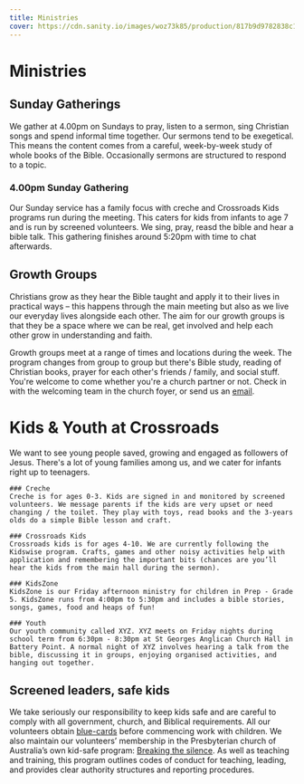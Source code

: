 ```yaml
---
title: Ministries
cover: https://cdn.sanity.io/images/woz73k85/production/817b9d9782838c17e6263953ab15af8cba882ccb-1500x552.png?w=1500&auto=format
--- 
```




# Ministries

## Sunday Gatherings

We gather at 4.00pm on Sundays to pray, listen to a sermon, sing Christian songs and spend informal time together. Our sermons tend to be exegetical. This means the content comes from a careful, week-by-week study of whole books of the Bible. Occasionally sermons are structured to respond to a topic.

### 4.00pm Sunday Gathering

Our Sunday service has a family focus with creche and Crossroads Kids programs run during the meeting. This caters for kids from infants to age 7 and is run by screened volunteers. We sing, pray, reasd the bible and hear a bible talk. This gathering finishes around 5:20pm with time to chat afterwards.

## Growth Groups

Christians grow as they hear the Bible taught and apply it to their lives in practical ways – this happens through the main meeting but also as we live our everyday lives alongside each other. The aim for our growth groups is that they be a space where we can be real, get involved and help each other grow in understanding and faith.

Growth groups meet at a range of times and locations during the week. The program changes from group to group but there's Bible study, reading of Christian books, prayer for each other's friends / family, and social stuff. You're welcome to come whether you're a church partner or not. Check in with the welcoming team in the church foyer, or send us an [email](https://www.crossroadshobart.org/).


# Kids & Youth at Crossroads

We want to see young people saved, growing and engaged as followers of Jesus. There's a lot of young families among us, and we cater for infants right up to teenagers.


<SideImage src="https://cdn.sanity.io/images/woz73k85/production/9536f7e83dcff416b21218fc475b1f04b8ef767b-273x186.png?fit=crop&w=300&h=300">

    ### Creche
    Creche is for ages 0-3. Kids are signed in and monitored by screened volunteers. We message parents if the kids are very upset or need changing / the toilet. They play with toys, read books and the 3-years olds do a simple Bible lesson and craft.

</SideImage>


<SideImage flip src="https://cdn.sanity.io/images/woz73k85/production/f94a0f686c476ef4f97dd8554a5900bc703a08c7-273x186.png?fit=crop&w=300&h=300">

    ### Crossroads Kids
    Crossroads kids is for ages 4-10. We are currently following the Kidswise program. Crafts, games and other noisy activities help with application and remembering the important bits (chances are you’ll hear the kids from the main hall during the sermon).

</SideImage>


<SideImage src="https://cdn.sanity.io/images/woz73k85/production/babeb2a2c0792e5d250a58fb205cffdb2febd084-1748x1242.png?fit=crop&w=300&h=300">

    ### KidsZone
    KidsZone is our Friday afternoon ministry for children in Prep - Grade 5. KidsZone runs from 4:00pm to 5:30pm and includes a bible stories, songs, games, food and heaps of fun!

</SideImage>


<SideImage flip src="https://cdn.sanity.io/images/woz73k85/production/5f969d6a202c39e8ed54cbe9a3e45333f1f251d6-273x186.png?fit=crop&w=300&h=300">

    ### Youth
    Our youth community called XYZ. XYZ meets on Friday nights during school term from 6:30pm - 8:30pm at St Georges Anglican Church Hall in Battery Point. A normal night of XYZ involves hearing a talk from the bible, discussing it in groups, enjoying organised activities, and hanging out together.

</SideImage>


## Screened leaders, safe kids

We take seriously our responsibility to keep kids safe and are careful to comply with all government, church, and Biblical requirements. All our volunteers obtain [blue-cards](https://www.cbos.tas.gov.au/topics/licensing-and-registration/registrations/work-with-vulnerable-people) before commencing work with children. We also maintain our volunteers’ membership in the Presbyterian church of Australia’s own kid-safe program: [Breaking the silence](http://www.jerichoroad.org.au/bts/). As well as teaching and training, this program outlines codes of conduct for teaching, leading, and provides clear authority structures and reporting procedures.
